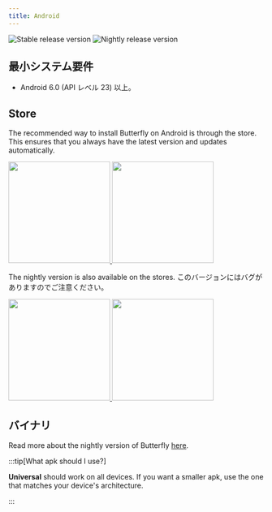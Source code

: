 ```yaml
---
title: Android
---
```


![Stable release version](https://img.shields.io/badge/dynamic/yaml?color=c4840d&label=Stable&query=%24.version&url=https%3A%2F%2Fraw.githubusercontent.com%2FLinwoodDev%2Fbutterfly%2Fstable%2Fapp%2Fpubspec.yaml&style=for-the-badge)
![Nightly release version](https://img.shields.io/badge/dynamic/yaml?color=f7d28c&label=Nightly&query=%24.version&url=https%3A%2F%2Fraw.githubusercontent.com%2FLinwoodDev%2Fbutterfly%2Fnightly%2Fapp%2Fpubspec.yaml&style=for-the-badge)


## 最小システム要件

- Android 6.0 (API レベル 23) 以上。

## Store

The recommended way to install Butterfly on Android is through the store. This ensures that you always have the latest version and updates automatically.

<div class="row">
<a href="https://play.google.com/store/apps/details?id=dev.linwood.butterfly">
	<img src={Playstore.src} width="200"/>
</a>
<a href="https://f-droid.org/de/packages/dev.linwood.butterfly">
	<img src={Fdroid.src} width="200" />
</a>
</div>

The nightly version is also available on the stores. このバージョンにはバグがありますのでご注意ください。

<div class="row">
<a href="https://play.google.com/apps/testing/dev.linwood.butterfly">
	<img src={Playstore.src} width="200"/>
</a>
<a href="https://f-droid.org/de/packages/dev.linwood.butterfly.nightly">
	<img src={Fdroid.src} width="200" />
</a>
</div>

## バイナリ

<Tabs>
<TabItem label="Stable">
  <CardGrid>
    <DownloadButton href="https://github.com/LinwoodDev/butterfly/releases/download/stable/linwood-butterfly-android.apk" title="APK (Universal)"/>
    <DownloadButton href="https://github.com/LinwoodDev/butterfly/releases/download/stable/linwood-butterfly-android-arm.apk" title="APK (ARM)"/>
    <DownloadButton href="https://github.com/LinwoodDev/butterfly/releases/download/stable/linwood-butterfly-android-arm64.apk" title="APK (ARM64)"/>
    <DownloadButton href="https://github.com/LinwoodDev/butterfly/releases/download/stable/linwood-butterfly-android-x86_64.apk" title="APK (x86_64)"/>
  </CardGrid>
</TabItem>
<TabItem label="Nightly">
  <CardGrid>
    <DownloadButton href="https://github.com/LinwoodDev/butterfly/releases/download/nightly/linwood-butterfly-android.apk" title="APK (Universal)"/>
    <DownloadButton href="https://github.com/LinwoodDev/butterfly/releases/download/nightly/linwood-butterfly-android-arm.apk" title="APK (ARM)"/>
    <DownloadButton href="https://github.com/LinwoodDev/butterfly/releases/download/nightly/linwood-butterfly-android-arm64.apk" title="APK (ARM64)"/>
    <DownloadButton href="https://github.com/LinwoodDev/butterfly/releases/download/nightly/linwood-butterfly-android-x86_64.apk" title="APK (x86_64)"/>
  </CardGrid>
</TabItem>
</Tabs>

Read more about the nightly version of Butterfly [here](/community/nightly).

:::tip[What apk should I use?]

**Universal** should work on all devices. If you want a smaller apk, use the one that matches your device's architecture.

:::

